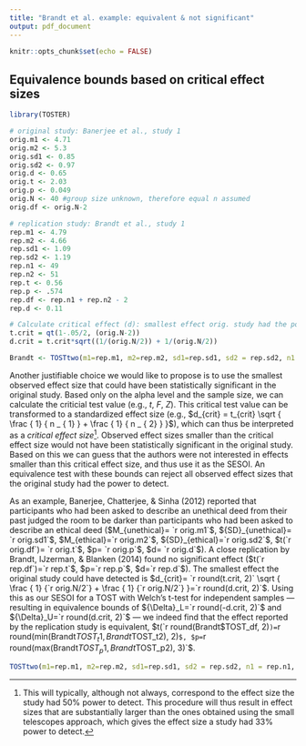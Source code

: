 ```yaml
---
title: "Brandt et al. example: equivalent & not significant"
output: pdf_document
---
```


```r
knitr::opts_chunk$set(echo = FALSE)
```

## Equivalence bounds based on critical effect sizes

```r
library(TOSTER)

# original study: Banerjee et al., study 1
orig.m1 <- 4.71
orig.m2 <- 5.3
orig.sd1 <- 0.85
orig.sd2 <- 0.97
orig.d <- 0.65
orig.t <- 2.03
orig.p <- 0.049
orig.N <- 40 #group size unknown, therefore equal n assumed
orig.df <- orig.N-2

# replication study: Brandt et al., study 1
rep.m1 <- 4.79
rep.m2 <- 4.66
rep.sd1 <- 1.09
rep.sd2 <- 1.19
rep.n1 <- 49
rep.n2 <- 51
rep.t <- 0.56
rep.p <- .574
rep.df <- rep.n1 + rep.n2 - 2
rep.d <- 0.11

# Calculate critical effect (d): smallest effect orig. study had the power to detect
t.crit = qt(1-.05/2, (orig.N-2))
d.crit = t.crit*sqrt((1/(orig.N/2)) + 1/(orig.N/2))

Brandt <- TOSTtwo(m1=rep.m1, m2=rep.m2, sd1=rep.sd1, sd2 = rep.sd2, n1 = rep.n1, n2=rep.n2, low_eqbound_d = -d.crit, high_eqbound_d = d.crit, var.equal = FALSE)
```

Another justifiable choice we would like to propose is to use the smallest observed effect size that could have been statistically significant in the original study. Based only on the alpha level and the sample size, we can calculate the criticial test value (e.g., $t$, $F$, $Z$). This critical test value can be transformed to a standardized effect size (e.g., $d_{crit} = t_{crit} \sqrt { \frac { 1} { n _ { 1} } + \frac { 1} { n _ { 2} } }$), which can thus be interpreted as a *critical effect size*[^1]. Observed effect sizes smaller than the critical effect size would not have been statistically significant in the original study. Based on this we can guess that the authors were not interested in effects smaller than this critical effect size, and thus use it as the SESOI. An equivalence test with these bounds can reject all observed effect sizes that the original study had the power to detect. 

As an example, Banerjee, Chatterjee, & Sinha (2012) reported that participants who had been asked to describe an unethical deed from their past judged the room to be darker than participants who had been asked to describe an ethical deed ($M_{unethical}= `r orig.m1`$, ${SD}_{unethical}= `r orig.sd1`$, $M_{ethical}=`r orig.m2`$, ${SD}_{ethical}=`r orig.sd2`$, $t(`r orig.df`)= `r orig.t`$, $p= `r orig.p`$, $d= `r orig.d`$). A close replication by Brandt, IJzerman, & Blanken (2014) found no significant effect ($t(`r rep.df`)=`r rep.t`$, $p=`r rep.p`$, $d=`r rep.d`$).  The smallest effect the original study could have detected is $d_{crit}= `r round(t.crit, 2)` \sqrt { \frac { 1} {`r orig.N/2`} + \frac { 1} {`r orig.N/2`} }=`r round(d.crit, 2)`$. Using this as our SESOI for a TOST with Welch's t-test for independent samples --- resulting in equivalence bounds of ${\Delta}_L=`r round(-d.crit, 2)`$ and ${\Delta}_U=`r round(d.crit, 2)`$ --- we indeed find that the effect reported by the replication study is equivalent, $t(`r round(Brandt$TOST_df, 2)`)=`r round(min(Brandt$TOST_t1, Brandt$TOST_t2), 2)`$, $p=`r round(max(Brandt$TOST_p1, Brandt$TOST_p2), 3)`$.


```r
TOSTtwo(m1=rep.m1, m2=rep.m2, sd1=rep.sd1, sd2 = rep.sd2, n1 = rep.n1, n2=rep.n2, low_eqbound_d = -d.crit, high_eqbound_d = d.crit, var.equal = FALSE)
```

[^1]: This will typically, although not always, correspond to the effect size the study had $50\%$ power to detect. This procedure will thus result in effect sizes that are substantially larger than the ones obtained using the small telescopes approach, which gives the effect size a study had $33\%$ power to detect.



